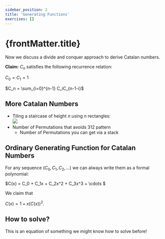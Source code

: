 ```yaml
---
sidebar_position: 2
title: 'Generating Functions'
exercises: []
---
```



# {frontMatter.title}

Now we discuss a divide and conquer approach to derive Catalan numbers.

**Claim:** $C_n$ satisfies the following recurrence relation:

$C_0=C_1=1$

$C_n = \sum_{i=0}^{n-1} C_iC_{n-1-i}$

## More Catalan Numbers

* Tiling a staircase of height $n$ using $n$ rectangles:  
![](https://upload.wikimedia.org/wikipedia/commons/thumb/6/63/Catalan_stairsteps_4.svg/400px-Catalan_stairsteps_4.svg.png)
* Number of Permutations that avoids 312 pattern
  * Number of Permutations you can get via a stack

## Ordinary Generating Function for Catalan Numbers

For any sequence $(C_0, C_1, C_2, \ldots)$ we can always write them as a formal polynomial:

$C(x) = C_0 + C_1x + C_2x^2 + C_3x^3 + \cdots $

We claim that 

$C(x) = 1 + x(C(x))^2$.

## How to solve?

This is an equation of something we might know how to solve before!
